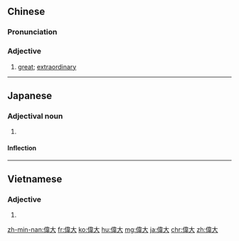 {{also|伟大}}
==Chinese==
{{zh-forms|s=伟大}}

===Pronunciation===
{{zh-pron
|m=wěidà
|ma=y
|c=wai5 daai6
|h=pfs=ví-thai
|mn=úi-tāi/qz,xm,zz:úi-tōa
|cat=a
}}

===Adjective===
{{zh-adj}}

# [[great]]; [[extraordinary]]

{{zh-cat|Beginning}}

----

==Japanese==
{{ja-kanjitab|い|だい|yomi=on}}
===Adjectival noun===
{{ja-adj|infl=na|いだい}}

# {{l|en|great}}

====Inflection====
{{ja-na|いだい}}

----

==Vietnamese==
{{vi-hantutab}}

===Adjective===
{{vi-hantu|pos=adjective}}

# {{han tu form of|vĩ đại|great, extraordinary}}

[[zh-min-nan:偉大]]
[[fr:偉大]]
[[ko:偉大]]
[[hu:偉大]]
[[mg:偉大]]
[[ja:偉大]]
[[chr:偉大]]
[[zh:偉大]]
